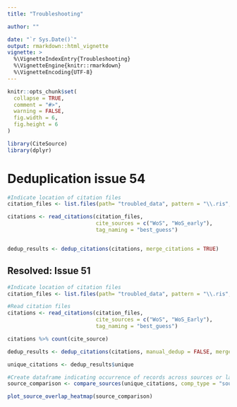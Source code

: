 ```yaml
---
title: "Troubleshooting"

author: ""

date: "`r Sys.Date()`"
output: rmarkdown::html_vignette
vignette: >
  %\VignetteIndexEntry{Troubleshooting}
  %\VignetteEngine{knitr::rmarkdown}
  %\VignetteEncoding{UTF-8}
---
```


```r
knitr::opts_chunk$set(
  collapse = TRUE,
  comment = "#>",
  warning = FALSE,
  fig.width = 6,
  fig.height = 6
)

library(CiteSource)
library(dplyr)
```


# Deduplication issue 54

```r
#Indicate location of citation files
citation_files <- list.files(path= "troubled_data", pattern = "\\.ris", full.names = TRUE)

citations <- read_citations(citation_files,
                            cite_sources = c("WoS", "WoS_early"),
                            tag_naming = "best_guess")


dedup_results <- dedup_citations(citations, merge_citations = TRUE)
```

## Resolved: Issue 51

```r
#Indicate location of citation files
citation_files <- list.files(path= "troubled_data", pattern = "\\.ris", full.names = TRUE)

#Read citation files
citations <- read_citations(citation_files,
                            cite_sources = c("WoS", "WoS_Early"),
                            tag_naming = "best_guess")

citations %>% count(cite_source)

dedup_results <- dedup_citations(citations, manual_dedup = FALSE, merge_citations = TRUE)

unique_citations <- dedup_results$unique

#Create dataframe indicating occurrence of records across sources or labels
source_comparison <- compare_sources(unique_citations, comp_type = "sources")

plot_source_overlap_heatmap(source_comparison)

```


